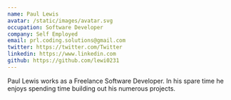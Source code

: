 ```yaml
---
name: Paul Lewis
avatar: /static/images/avatar.svg
occupation: Software Developer
company: Self Employed
email: prl.coding.solutions@gmail.com
twitter: https://twitter.com/Twitter
linkedin: https://www.linkedin.com
github: https://github.com/lewi0231
---
```


Paul Lewis works as a Freelance Software Developer. In his spare time he enjoys spending time building out his numerous projects.
